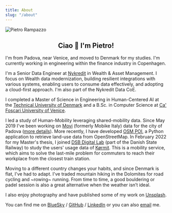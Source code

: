 ```yaml
---
title: About
slug: "/about"
---
```


![Pietro Rampazzo](./profile.jpeg)

<h2 align="center">Ciao 👋 I'm Pietro!</h2>

I'm from Padova, near Venice, and moved to Denmark for my studies. 
I'm currently working in engineering within the finance industry in Copenhagen.

I'm a Senior Data Engineer at [Nykredit](https://www.nykredit.com/en-gb/) in Wealth & Asset Management. 
I focus on Wealth data modernization, building resilient integrations with various systems, enabling users to consume data effectively, and adopting a cloud-first approach. 
I'm also part of the Nykredit Data CoE.

I completed a Master of Science in Engineering in Human-Centered AI at the [Technical University of Denmark](https://www.dtu.dk/english) 
and a B.Sc. in Computer Science at [Ca' Foscari University of Venice](https://www.unive.it/pag/13526).

I led a study of Human-Mobility leveraging shared-mobility data. Since May 2019 I've been working on
[Movi](https://www.ridemovi.com/) (formerly Mobike Italy) data for the city of Padova ([more details](/projects)). 
More recently, I have developed [OSM POI](https://github.com/peterampazzo/osm-poi), a Python application to retrieve 
land-use data from OpenStreetMap. In February 2022 for my Master's thesis, I joined [DSB Digital Lab](https://www.dsbdigitallabs.dk/)
(part of the Danish State Railway) to study the users' usage data of [Kørmit](https://www.koermit.dk/). This is a
mobility service, which aims to solve the last-mile problem for commuters to reach their workplace from the closest train station.

Moving to a different country changes your habits, and since Denmark is flat, I've had to adapt.
I've traded mountain hiking in the Dolomites for road cycling and ~rowing~ running. 
From time to time, a good bouldering or padel session is also a great alternative when the weather isn’t ideal.

I also enjoy photography and have published some of my work on [Unsplash](https://unsplash.com/@peterampazzo).

You can find me on [BlueSky](https://bsky.app/profile/peterampazzo.com) /
    [GitHub](https://github.com/peterampazzo) /
    [LinkedIn](https://linkedin.com/in/peterampazzo/)
or you can also [email](mailto:pietro@rampazzo.eu) me.
